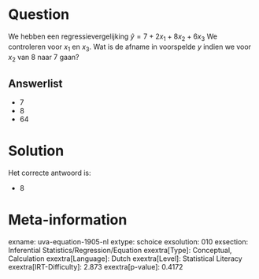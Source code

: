 Question
========

We hebben een regressievergelijking $\hat{y} = 7 + 2x_{1} +
8x_{2} + 6x_{3}$ We controleren voor *x*~1~ en *x*~3~. Wat is de
afname in voorspelde *y* indien we voor *x*~2~ van 8 naar 7 gaan?

Answerlist
----------

* 7
* 8
* 64

Solution
========

Het correcte antwoord is: 

* 8

Meta-information
================
exname: uva-equation-1905-nl
extype: schoice
exsolution: 010
exsection: Inferential Statistics/Regression/Equation
exextra[Type]: Conceptual, Calculation
exextra[Language]: Dutch
exextra[Level]: Statistical Literacy
exextra[IRT-Difficulty]: 2.873
exextra[p-value]: 0.4172
